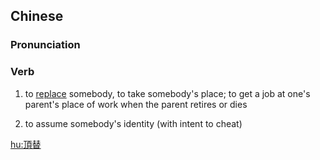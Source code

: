 {{also|顶替}}
==Chinese==
{{zh-forms|s=顶替}}

===Pronunciation===
{{zh-pron
|m=dǐngtì
|c=deng2 tai3
|cat=v
}}

===Verb===
{{zh-verb}}

# to [[replace]] somebody, to take somebody's place; to get a job at one's parent's place of work when the parent retires or dies
#: {{zh-x|爸爸，你 退休 吧，我 來 頂替 你。|Resign, daddy, I will take your place.}}
# to assume somebody's identity (with intent to cheat)

[[hu:頂替]]